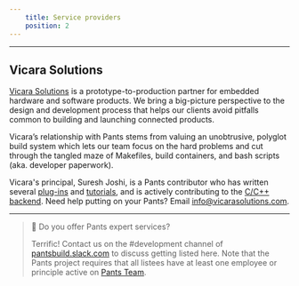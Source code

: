 ```yaml
---
    title: Service providers
    position: 2
---
```




---

## Vicara Solutions
[Vicara Solutions](https://vicarasolutions.com) is a prototype-to-production partner for embedded hardware and software products. We bring a big-picture perspective to the design and development process that helps our clients avoid pitfalls common to building and launching connected products.

Vicara’s relationship with Pants stems from valuing an unobtrusive, polyglot build system which lets our team focus on the hard problems and cut through the tangled maze of Makefiles, build containers, and bash scripts (aka. developer paperwork).

Vicara's principal, Suresh Joshi, is a Pants contributor who has written several [plug-ins](https://github.com/pantsbuild/pants/pulls?q=is%3Apr+author%3Asureshjoshi+is%3Aclosed) and [tutorials](https://www.pantsbuild.org/docs/media#suresh-joshi), and is actively contributing to the [C/C++ backend](https://github.com/pantsbuild/pants/pull/16424).
Need help putting on your Pants? Email [info@vicarasolutions.com](mailto:info@vicarasolutions.com).

---

> 📘 Do you offer Pants expert services?
> 
> Terrific! Contact us on the #development channel of [pantsbuild.slack.com](https://pantsbuild.slack.com) to discuss getting listed here. Note that the Pants project requires that all listees have at least one employee or principle active on [Pants Team](doc:team).
